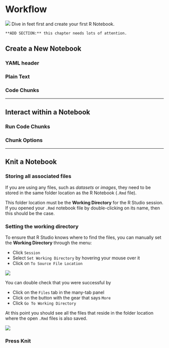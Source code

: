 # Workflow


![](images/headers/workflow.png)
Dive in feet first and create your first R Notebook.

```{block type='rmdconstruct', echo=TRUE}
**ADD SECTION:** this chapter needs lots of attention.
```


## Create a New Notebook 

### YAML header


### Plain Text


### Code Chunks



---------------------------------

## Interact within a Notebook




### Run Code Chunks


### Chunk Options



---------------------------------

## Knit a Notebook


### Storing all associated files 

If you are using any files, such as *datasets* or *images*, they need to be stored in the same folder location as the R Notebook (`.Rmd` file).

This folder location must be the **Working Directory** for the R Studio session.  If you opened your `.Rmd` notebook file by double-clicking on its name, then this should be the case.  



### Setting the working directory

To ensure that R Studio knows where to find the files, you can manually set the **Working Directory** through the menu:

* Click `Session`
* Select `Set Working Directory` by hovering your mouse over it
* Click on `To Source File Location`

![](images/Set_wd_source.png)


You can double check that you were successful by 

* Click on the `Files` tab in the many-tab panel
* Click on the button with the gear that says `More`
* Click `Go To Working Directory`

At this point you should see all the files that reside in the folder location where the open `.Rmd` files is also saved. 

![](images/files_goto_wd.png)


### Press Knit
